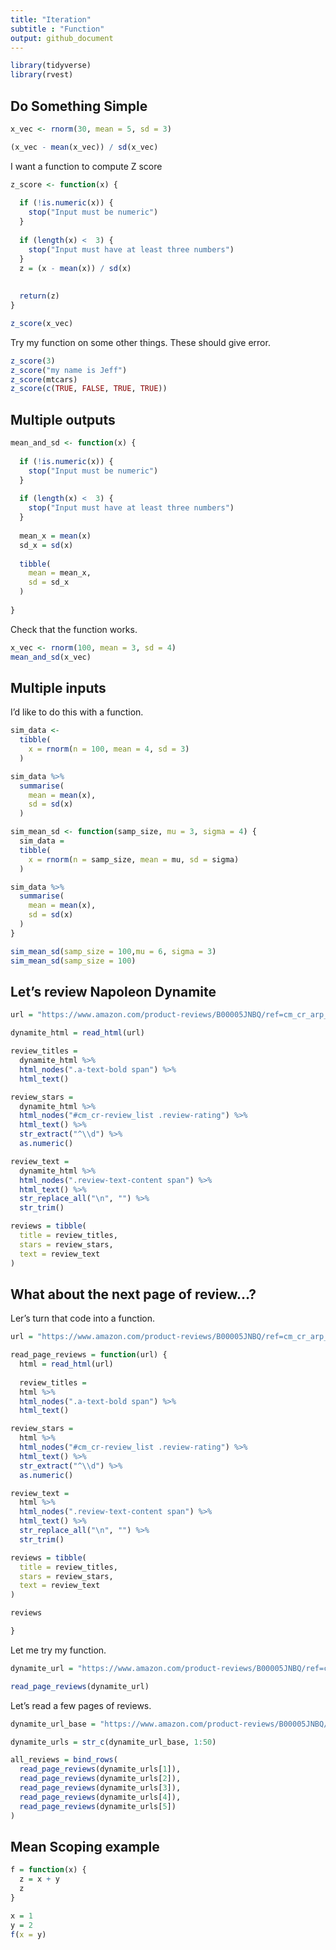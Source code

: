 ```yaml
---
title: "Iteration"
subtitle : "Function"
output: github_document
---
```


```r
library(tidyverse)
library(rvest)
```

## Do Something Simple

```r
x_vec <- rnorm(30, mean = 5, sd = 3)

(x_vec - mean(x_vec)) / sd(x_vec)
```

I want a function to compute Z score

```r
z_score <- function(x) {
  
  if (!is.numeric(x)) {
    stop("Input must be numeric")
  }
  
  if (length(x) <  3) {
    stop("Input must have at least three numbers")
  }
  z = (x - mean(x)) / sd(x)
  
  
  return(z)
}

z_score(x_vec)
```
Try my function on some other things. These should give error.

```r
z_score(3)
z_score("my name is Jeff")
z_score(mtcars)
z_score(c(TRUE, FALSE, TRUE, TRUE))
```

## Multiple outputs

```r
mean_and_sd <- function(x) {
  
  if (!is.numeric(x)) {
    stop("Input must be numeric")
  }
  
  if (length(x) <  3) {
    stop("Input must have at least three numbers")
  }
  
  mean_x = mean(x)
  sd_x = sd(x)
  
  tibble(
    mean = mean_x, 
    sd = sd_x
  )
  
}
```

Check that the function works.

```r
x_vec <- rnorm(100, mean = 3, sd = 4)
mean_and_sd(x_vec)
```

## Multiple inputs

I'd like to do this with a function.

```r
sim_data <-
  tibble(
    x = rnorm(n = 100, mean = 4, sd = 3)
  )

sim_data %>% 
  summarise(
    mean = mean(x), 
    sd = sd(x)
  )
```


```r
sim_mean_sd <- function(samp_size, mu = 3, sigma = 4) {
  sim_data =
  tibble(
    x = rnorm(n = samp_size, mean = mu, sd = sigma)
  )

sim_data %>% 
  summarise(
    mean = mean(x), 
    sd = sd(x)
  )
}

sim_mean_sd(samp_size = 100,mu = 6, sigma = 3)
sim_mean_sd(samp_size = 100)
```

## Let's review Napoleon Dynamite

```r
url = "https://www.amazon.com/product-reviews/B00005JNBQ/ref=cm_cr_arp_d_viewopt_rvwer?ie=UTF8&reviewerType=avp_only_reviews&sortBy=recent&pageNumber=1"

dynamite_html = read_html(url)

review_titles = 
  dynamite_html %>%
  html_nodes(".a-text-bold span") %>%
  html_text()

review_stars = 
  dynamite_html %>%
  html_nodes("#cm_cr-review_list .review-rating") %>%
  html_text() %>%
  str_extract("^\\d") %>%
  as.numeric()

review_text = 
  dynamite_html %>%
  html_nodes(".review-text-content span") %>%
  html_text() %>% 
  str_replace_all("\n", "") %>% 
  str_trim()

reviews = tibble(
  title = review_titles,
  stars = review_stars,
  text = review_text
)
```

## What about the next page of review...?

Ler's turn that code into a function.

```r
url = "https://www.amazon.com/product-reviews/B00005JNBQ/ref=cm_cr_arp_d_viewopt_rvwer?ie=UTF8&reviewerType=avp_only_reviews&sortBy=recent&pageNumber=2"

read_page_reviews = function(url) {
  html = read_html(url)
  
  review_titles = 
  html %>%
  html_nodes(".a-text-bold span") %>%
  html_text()

review_stars = 
  html %>%
  html_nodes("#cm_cr-review_list .review-rating") %>%
  html_text() %>%
  str_extract("^\\d") %>%
  as.numeric()

review_text = 
  html %>%
  html_nodes(".review-text-content span") %>%
  html_text() %>% 
  str_replace_all("\n", "") %>% 
  str_trim()

reviews = tibble(
  title = review_titles,
  stars = review_stars,
  text = review_text
)

reviews

}

```

Let me try my function.

```r
dynamite_url = "https://www.amazon.com/product-reviews/B00005JNBQ/ref=cm_cr_arp_d_viewopt_rvwer?ie=UTF8&reviewerType=avp_only_reviews&sortBy=recent&pageNumber=1"

read_page_reviews(dynamite_url)
```

Let's read a few pages of reviews.

```r
dynamite_url_base = "https://www.amazon.com/product-reviews/B00005JNBQ/ref=cm_cr_arp_d_viewopt_rvwer?ie=UTF8&reviewerType=avp_only_reviews&sortBy=recent&pageNumber="

dynamite_urls = str_c(dynamite_url_base, 1:50)

all_reviews = bind_rows(
  read_page_reviews(dynamite_urls[1]),
  read_page_reviews(dynamite_urls[2]),
  read_page_reviews(dynamite_urls[3]),
  read_page_reviews(dynamite_urls[4]),
  read_page_reviews(dynamite_urls[5])
)
```

## Mean Scoping example

```r
f = function(x) {
  z = x + y
  z
}

x = 1
y = 2
f(x = y)
```

